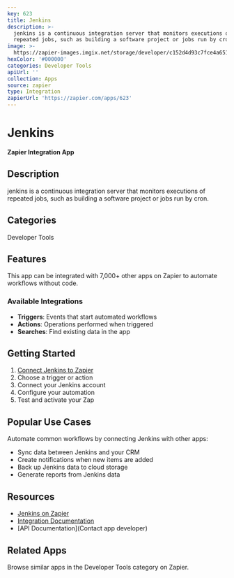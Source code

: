 ```yaml
---
key: 623
title: Jenkins
description: >-
  jenkins is a continuous integration server that monitors executions of
  repeated jobs, such as building a software project or jobs run by cron. 
image: >-
  https://zapier-images.imgix.net/storage/developer/c152d4d93c7fce4a651f5f31cdb1c394.png?auto=format%2Ccompress&ixlib=python-3.0.0&q=50
hexColor: '#000000'
categories: Developer Tools
apiUrl: ''
collection: Apps
source: zapier
type: Integration
zapierUrl: 'https://zapier.com/apps/623'
---
```

# Jenkins

**Zapier Integration App**

## Description

jenkins is a continuous integration server that monitors executions of repeated jobs, such as building a software project or jobs run by cron. 

## Categories

Developer Tools

## Features

This app can be integrated with 7,000+ other apps on Zapier to automate workflows without code.

### Available Integrations

- **Triggers**: Events that start automated workflows
- **Actions**: Operations performed when triggered
- **Searches**: Find existing data in the app

## Getting Started

1. [Connect Jenkins to Zapier](https://zapier.com/apps/623)
2. Choose a trigger or action
3. Connect your Jenkins account
4. Configure your automation
5. Test and activate your Zap

## Popular Use Cases

Automate common workflows by connecting Jenkins with other apps:

- Sync data between Jenkins and your CRM
- Create notifications when new items are added
- Back up Jenkins data to cloud storage
- Generate reports from Jenkins data

## Resources

- [Jenkins on Zapier](https://zapier.com/apps/623)
- [Integration Documentation](https://zapier.com/apps/623/integrations)
- [API Documentation](Contact app developer)

## Related Apps

Browse similar apps in the Developer Tools category on Zapier.

